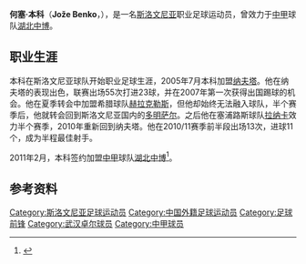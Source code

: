 {{Infobox Football biography
|          playername = 本科<br>Jože Benko
|               image = 
|            fullname = Jože Benko
|         dateofbirth = {{birth date and age|1980|3|23}}
|         cityofbirth = [[穆尔斯卡索博塔|穆尔斯卡索博塔]]
|      countryofbirth = [[南斯拉夫|南斯拉夫]]
|              height = {{Height|m=1.83}}
|            position = [[前锋_(足球)|前锋]]
|         currentclub = 
|          clubnumber = 
|          youthyears = 
|          youthclubs = 
|               years = 1998-2005<br>2005-2007<br>2007-2008<br>2008-2009<br>2009-2010<br>2010<br>2010-2011<br>2011
|               clubs = {{tsl|en|NK Mura||慕拉}}<br>[[倫達瓦石油足球俱樂部|纳夫塔]]<br>[[塞萨洛尼基赫拉克勒斯|赫拉克勒斯]]<br>[[多姆扎勒足球俱樂部|多明萨尔]]<br>[[AEK拉纳卡足球俱乐部|拉纳卡]]<br> →[[倫達瓦石油足球俱樂部|纳夫塔]] (租借)<br>[[倫達瓦石油足球俱樂部|纳夫塔]]<br>[[湖北中博|湖北中博]]
|         caps(goals) = 21 {{0}}(1)<br>55 (23)<br>{{0}}5 {{0}}(0)<br>43 (18)<br> 11 {{0}}(3)<br> 13 {{0}}(3)<br> 13 (11)<br> 3 (0)
|       nationalyears = 
|        nationalteam = 
| nationalcaps(goals) =
|            pcupdate = 
|            ntupdate = 
}}
'''何塞·本科'''（'''Jože Benko'''，{{bd|1980年|3月23日|||B}}），是一名[[斯洛文尼亚|斯洛文尼亚]]职业足球运动员，曾效力于[[中甲|中甲]]球队[[湖北中博|湖北中博]]。

==职业生涯==
本科在斯洛文尼亚球队{{tsl|en|NK Mura||慕拉}}开始职业足球生涯，2005年7月本科加盟[[倫達瓦石油足球俱樂部|纳夫塔]]。他在纳夫塔的表现出色，联赛出场55次打进23球，并在2007年第一次获得出国踢球的机会。他在夏季转会中加盟希腊球队[[塞萨洛尼基赫拉克勒斯|赫拉克勒斯]]，但他却始终无法融入球队，半个赛季后，他就转会回到斯洛文尼亚国内的[[多姆扎勒足球俱樂部|多明萨尔]]。之后他在塞浦路斯球队[[AEK拉纳卡足球俱乐部|拉纳卡]]效力半个赛季，2010年重新回到纳夫塔。他在2010/11赛季前半段出场13次，进球11个，成为半程最佳射手。

2011年2月，本科签约加盟[[中甲|中甲]]球队[[湖北中博|湖北中博]]<ref>{{Cite web |url=http://sports.sohu.com/20110301/n279585908.shtml |title=湖北签神秘外援 斯洛文尼亚“得分王”加盟 |accessdate=2011-03-11 |archive-date=2016-03-04 |archive-url=https://web.archive.org/web/20160304211303/http://sports.sohu.com/20110301/n279585908.shtml |dead-url=no }}</ref>。

==参考资料==
{{reflist}}

{{2011年中甲分类名单武汉}}

{{DEFAULTSORT:Benko, Joze}}
[[Category:斯洛文尼亚足球运动员|Category:斯洛文尼亚足球运动员]]
[[Category:中国外籍足球运动员|Category:中国外籍足球运动员]]
[[Category:足球前锋|Category:足球前锋]]
[[Category:武汉卓尔球员|Category:武汉卓尔球员]]
[[Category:中甲球员|Category:中甲球员]]